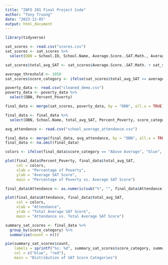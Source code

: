 ```yaml
---
title: "INFO 201 Final Project Code"
author: "Tony Truong"
date: "2023-12-05"
output: html_document
---
```


```r
library(tidyverse)

sat_scores <- read.csv("scores.csv")
sat_scores <- sat_scores %>% 
  select(DBN = School.ID, School.Name, Average.Score..SAT.Math., Average.Score..SAT.Reading.)

sat_scores$total_avg_SAT <- sat_scores$Average.Score..SAT.Math. + sat_scores$Average.Score..SAT.Reading.

average_threshold <- 1050
sat_scores$score_category <- ifelse(sat_scores$total_avg_SAT >= average_threshold, "Above Average", "Below Average")
```


```r
poverty_data <- read.csv("cleaned_demo.csv")
poverty_data <- poverty_data %>%
  select(DBN, Percent_Poverty)
```

```r
final_data <- merge(sat_scores, poverty_data, by = "DBN", all.x = TRUE)

final_data <- final_data %>%
  select(DBN, School.Name, total_avg_SAT, Percent_Poverty, score_category)
```

```r
avg_attendance <- read.csv("school_average_attendance.csv")

final_data <- merge(final_data, avg_attendance, by = "DBN", all.x = TRUE)
final_data <- na.omit(final_data)
```


```r
colors <- ifelse(final_data$score_category == "Above Average", "blue", "red")

plot(final_data$Percent_Poverty, final_data$total_avg_SAT,
     col = colors,
     xlab = "Percentage of Poverty",
     ylab = "Average SAT Score",
     main = "Percentage of Poverty vs. Average SAT Score")
```

```r
final_data$Attendance <- as.numeric(sub("%", "", final_data$Attendance))/100

plot(final_data$Attendance, final_data$total_avg_SAT,
     col = colors,
     xlab = "Attendance",
     ylab = "Total Average SAT Score",
     main = "Attendance vs. Total Average SAT Score")
```

```r
summary_sat_scores <- final_data %>%
  group_by(score_category) %>%
  summarise(count = n())

pie(summary_sat_scores$count,
    labels = sprintf("%s: %d", summary_sat_scores$score_category, summary_sat_scores$count),
    col = c("blue", "red"),
    main = "Distribution of SAT Score Categories")
```

